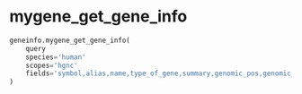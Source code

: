 # mygene_get_gene_info { #geneinfo.mygene_get_gene_info }

```python
geneinfo.mygene_get_gene_info(
    query
    species='human'
    scopes='hgnc'
    fields='symbol,alias,name,type_of_gene,summary,genomic_pos,genomic_pos_hg19'
)
```

